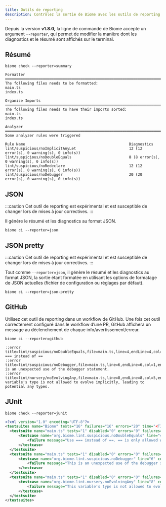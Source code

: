 ```yaml
---
title: Outils de reporting
description: Contrôlez la sortie de Biome avec les outils de reporting
---
```


Depuis la version **v1.8.0,** la ligne de commande de Biome accepte un argument `--reporter`, qui permet de modifier la manière dont les diagnostics et le résumé sont affichés sur le terminal.

## Résumé

```shell
biome check --reporter=summary
```

```
Formatter ━━━━━━━━━━━━━━━━━━━━━━━━━━━━━━━━━━━━━━━━━━━━━━━━━━━━━━━━━━━━━━━━━━━━━━━━━━━━━━━━━━━━━━━━━━
The following files needs to be formatted:
main.ts
index.ts

Organize Imports ━━━━━━━━━━━━━━━━━━━━━━━━━━━━━━━━━━━━━━━━━━━━━━━━━━━━━━━━━━━━━━━━━━━━━━━━━━━━━━━━━━━
The following files needs to have their imports sorted:
main.ts
index.ts

Analyzer ━━━━━━━━━━━━━━━━━━━━━━━━━━━━━━━━━━━━━━━━━━━━━━━━━━━━━━━━━━━━━━━━━━━━━━━━━━━━━━━━━━━━━━━━━━━
Some analyzer rules were triggered

Rule Name                                               Diagnostics
lint/suspicious/noImplicitAnyLet                        12 (12 error(s), 0 warning(s), 0 info(s))
lint/suspicious/noDoubleEquals                          8 (8 error(s), 0 warning(s), 0 info(s))
lint/suspicious/noRedeclare                             12 (12 error(s), 0 warning(s), 0 info(s))
lint/suspicious/noDebugger                              20 (20 error(s), 0 warning(s), 0 info(s))
```

## JSON

:::caution
Cet outil de reporting est expérimental et est susceptible de changer lors de mises à jour correctives.
:::

Il génère le résumé et les diagnostics au format JSON.

```shell
biome ci --reporter=json
```

## JSON pretty

:::caution
Cet outil de reporting est expérimental et est susceptible de changer lors de mises à jour correctives.
:::

Tout comme `--reporter=json`, il génère le résumé et les diagnostics au format JSON, la sortie étant formatée en utilisant les options de formatage de JSON actuelles (fichier de configuration ou réglages par défaut).

```shell
biome ci --reporter=json-pretty
```

## GitHub

Utilisez cet outil de reporting dans un workflow de GitHub. Une fois cet outil correctement configuré dans le workflow d’une PR, GitHub affichera un message au déclenchement de chaque info/avertissement/erreur.

```shell
biome ci --reporter=github
```

```
::error title=lint/suspicious/noDoubleEquals,file=main.ts,line=4,endLine=4,col=3,endColumn=5::Use === instead of ==
::error title=lint/suspicious/noDebugger,file=main.ts,line=6,endLine=6,col=1,endColumn=9::This is an unexpected use of the debugger statement.
::error title=lint/nursery/noEvolvingAny,file=main.ts,line=8,endLine=8,col=5,endColumn=6::This variable's type is not allowed to evolve implicitly, leading to potential any types.
```

## JUnit

```shell
biome check --reporter=junit
```

```xml
<?xml version="1.0" encoding="UTF-8"?>
<testsuites name="Biome" tests="16" failures="16" errors="20" time="<TIME>">
  <testsuite name="main.ts" tests="1" disabled="0" errors="0" failures="1" package="org.biome">
      <testcase name="org.biome.lint.suspicious.noDoubleEquals" line="4" column="3">
          <failure message="Use === instead of ==. == is only allowed when comparing against `null`">line 3, col 2, Use === instead of ==. == is only allowed when comparing against `null`</failure>
      </testcase>
  </testsuite>
  <testsuite name="main.ts" tests="1" disabled="0" errors="0" failures="1" package="org.biome">
      <testcase name="org.biome.lint.suspicious.noDebugger" line="6" column="1">
          <failure message="This is an unexpected use of the debugger statement.">line 5, col 0, This is an unexpected use of the debugger statement.</failure>
      </testcase>
  </testsuite>
  <testsuite name="main.ts" tests="1" disabled="0" errors="0" failures="1" package="org.biome">
      <testcase name="org.biome.lint.nursery.noEvolvingAny" line="8" column="5">
          <failure message="This variable's type is not allowed to evolve implicitly, leading to potential any types.">line 7, col 4, This variable's type is not allowed to evolve implicitly, leading to potential any types.</failure>
      </testcase>
  </testsuite>
</testsuites>
```
